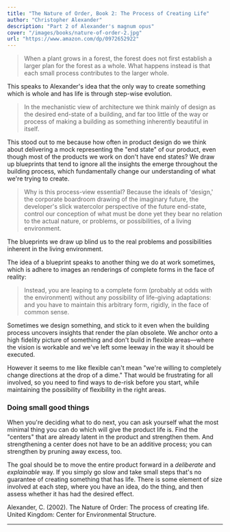 ```yaml
---
title: "The Nature of Order, Book 2: The Process of Creating Life"
author: "Christopher Alexander"
description: "Part 2 of Alexander's magnum opus"
cover: "/images/books/nature-of-order-2.jpg"
url: "https://www.amazon.com/dp/0972652922"
---
```


<Blockquote>
  When a plant grows in a forest, the forest does not first establish a larger
  plan for the forest as a whole. What happens instead is that each small
  process contributes to the larger whole.
</Blockquote>

This speaks to Alexander's idea that the only way to create something which is whole and has life is through step-wise evolution.

<Blockquote>
  In the mechanistic view of architecture we think mainly of design as the
  desired end-state of a building, and far too little of the way or process of
  making a building as something inherently beautiful in itself.
</Blockquote>

This stood out to me because how often in product design do we think about delivering a mock representing the "end state" of our product, even though most of the products we work on don't have end states? We draw up blueprints that tend to ignore all the insights the emerge throughout the building process, which fundamentally change our understanding of what we're trying to create.

<Blockquote>
  Why is this process-view essential? Because the ideals of 'design,' the
  corporate boardroom drawing of the imaginary future, the developer's slick
  watercolor perspective of the future end-state, control our conception of what
  must be done yet they bear no relation to the actual nature, or problems, or
  possibilities, of a living environment.
</Blockquote>

The blueprints we draw up blind us to the real problems and possibilities inherent in the living environment.

The idea of a blueprint speaks to another thing we do at work sometimes, which is adhere to images an renderings of complete forms in the face of reality:

<Blockquote>
  Instead, you are leaping to a complete form (probably at odds with the
  environment) without any possibility of life-giving adaptations: and you have
  to maintain this arbitrary form, rigidly, in the face of common sense.
</Blockquote>

Sometimes we design something, and stick to it even when the building process uncovers insights that render the plan obsolete. We anchor onto a high fidelity picture of something and don't build in flexible areas—where the vision is workable and we've left some leeway in the way it should be executed.

However it seems to me like flexible can't mean "we're willing to completely change directions at the drop of a dime." That would be frustrating for all involved, so you need to find ways to de-risk before you start, while maintaining the possibility of flexibility in the right areas.

### Doing small good things

When you're deciding what to do next, you can ask yourself what the most minimal thing you can do which will give the product life is. Find the "centers" that are already latent in the product and strengthen them. And strengthening a center does not have to be an additive process; you can strengthen by pruning away excess, too.

The goal should be to move the entire product forward in a _deliberate_ and _explainable_ way. If you simply go slow and take small steps that's no guarantee of creating something that has life. There is some element of size involved at each step, where you have an idea, do the thing, and then assess whether it has had the desired effect.

<HrSection />

<Reference>
  Alexander, C. (2002). The Nature of Order: The process of creating life.
  United Kingdom: Center for Environmental Structure.
</Reference>

---
